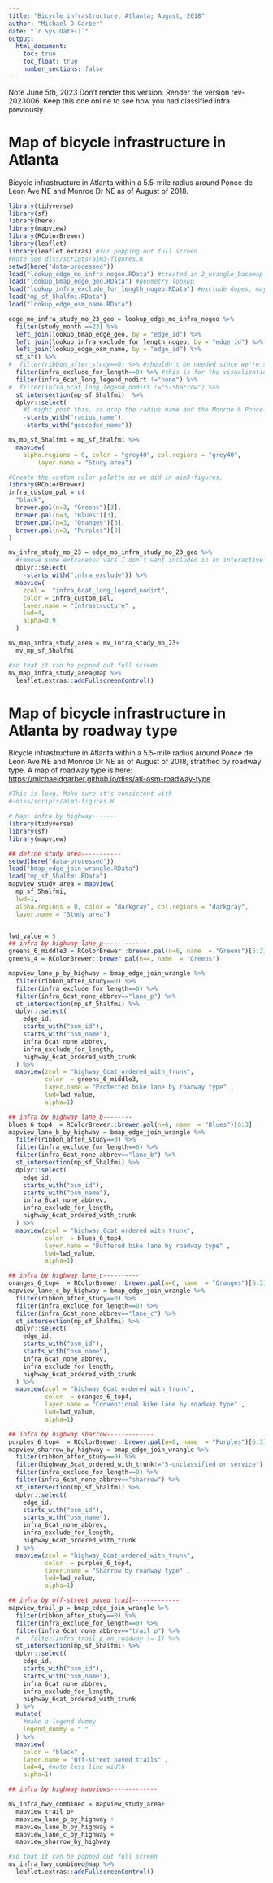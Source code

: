 ```yaml
---
title: "Bicycle infrastructure, Atlanta; August, 2018"
author: "Michael D Garber"
date: "`r Sys.Date()`"
output:
  html_document:
    toc: true
    toc_float: true
    number_sections: false
---
```

Note June 5th, 2023
Don't render this version. Render the version rev-2023006.
Keep this one online to see how you had classified infra previously.

# Map of bicycle infrastructure in Atlanta

Bicycle infrastructure in Atlanta within a 5.5-mile radius around Ponce de Leon Ave NE and Monroe Dr NE as of August of 2018.

```r
library(tidyverse)
library(sf)
library(here)
library(mapview)
library(RColorBrewer)
library(leaflet)
library(leaflet.extras) #for popping out full screen
#Note see diss/scripts/aim3-figures.R
setwd(here("data-processed"))
load("lookup_edge_mo_infra_nogeo.RData") #created in 2_wrangle_basemap
load("lookup_bmap_edge_geo.RData") #geometry lookup
load("lookup_infra_exclude_for_length_nogeo.RData") #exclude dupes, maybe
load("mp_sf_5halfmi.RData")
load("lookup_edge_osm_name.RData")
```

```r
edge_mo_infra_study_mo_23_geo = lookup_edge_mo_infra_nogeo %>% 
  filter(study_month ==23) %>% 
  left_join(lookup_bmap_edge_geo, by = "edge_id") %>% 
  left_join(lookup_infra_exclude_for_length_nogeo, by = "edge_id") %>% 
  left_join(lookup_edge_osm_name, by = "edge_id") %>% 
  st_sf() %>% 
#  filter(ribbon_after_study==0) %>% #shouldn't be needed since we're specifying study month above
  filter(infra_exclude_for_length==0) %>% #this is for the visualization but not the calculation
  filter(infra_6cat_long_legend_nodirt !="none") %>% 
#  filter(infra_6cat_long_legend_nodirt !="5-Sharrow") %>% 
  st_intersection(mp_sf_5halfmi)  %>% 
  dplyr::select(
    #I might post this, so drop the radius name and the Monroe & Ponce intersection name
    -starts_with("radius_name"),
    -starts_with("geocoded_name")) 

mv_mp_sf_5halfmi = mp_sf_5halfmi %>% 
  mapview(
    alpha.regions = 0, color = "grey40", col.regions = "grey40",
        layer.name = "Study area")

#Create the custom color palette as we did in aim3-figures.
library(RColorBrewer)
infra_custom_pal = c(
  "black",
  brewer.pal(n=3, "Greens")[3],
  brewer.pal(n=3, "Blues")[3],
  brewer.pal(n=3, "Oranges")[3],
  brewer.pal(n=3, "Purples")[3]
)

mv_infra_study_mo_23 = edge_mo_infra_study_mo_23_geo %>% 
  #remove some extraneous vars I don't want included in an interactive map
  dplyr::select(
    -starts_with("infra_exclude")) %>% 
  mapview(
    zcol =  "infra_6cat_long_legend_nodirt",  
    color = infra_custom_pal,
    layer.name = "Infrastructure" ,
    lwd=4,
    alpha=0.9
  ) 

mv_map_infra_study_area = mv_infra_study_mo_23+ 
  mv_mp_sf_5halfmi

#so that it can be popped out full screen
mv_map_infra_study_area@map %>% 
  leaflet.extras::addFullscreenControl()
```

# Map of bicycle infrastructure in Atlanta by roadway type

Bicycle infrastructure in Atlanta within a 5.5-mile radius around Ponce de Leon Ave NE and Monroe Dr NE as of August of 2018, stratified by roadway type. A map of roadway type is here: <https://michaeldgarber.github.io/diss/atl-osm-roadway-type>
```r
#This is long. Make sure it's consistent with 
#~diss/scripts/aim3-figures.R

# Map: infra by highway-------
library(tidyverse)
library(sf)
library(mapview)

## define study area-----------
setwd(here("data-processed"))
load("bmap_edge_join_wrangle.RData")
load("mp_sf_5halfmi.RData")
mapview_study_area = mapview(
  mp_sf_5halfmi, 
  lwd=1,
  alpha.regions = 0, color = "darkgray", col.regions = "darkgray",
  layer.name = "Study area")


lwd_value = 5
## infra by highway lane_p------------
greens_6_middle3 = RColorBrewer::brewer.pal(n=6, name  = "Greens")[5:3]  
greens_4 = RColorBrewer::brewer.pal(n=4, name  = "Greens") 

mapview_lane_p_by_highway = bmap_edge_join_wrangle %>% 
  filter(ribbon_after_study==0) %>% 
  filter(infra_exclude_for_length==0) %>% 
  filter(infra_6cat_none_abbrev=="lane_p") %>% 
  st_intersection(mp_sf_5halfmi) %>% 
  dplyr::select(
    edge_id,
    starts_with("osm_id"),
    starts_with("osm_name"),
    infra_6cat_none_abbrev,
    infra_exclude_for_length,
    highway_6cat_ordered_with_trunk
  ) %>% 
  mapview(zcol = "highway_6cat_ordered_with_trunk",
          color  = greens_6_middle3,
          layer.name = "Protected bike lane by roadway type" ,
          lwd=lwd_value,
          alpha=1)

## infra by highway lane_b--------
blues_6_top4  = RColorBrewer::brewer.pal(n=6, name  = "Blues")[6:3] 
mapview_lane_b_by_highway = bmap_edge_join_wrangle %>% 
  filter(ribbon_after_study==0) %>% 
  filter(infra_exclude_for_length==0) %>% 
  filter(infra_6cat_none_abbrev=="lane_b") %>% 
  st_intersection(mp_sf_5halfmi) %>% 
  dplyr::select(
    edge_id,
    starts_with("osm_id"),
    starts_with("osm_name"),
    infra_6cat_none_abbrev,
    infra_exclude_for_length,
    highway_6cat_ordered_with_trunk
  ) %>% 
  mapview(zcol = "highway_6cat_ordered_with_trunk",
          color  = blues_6_top4,
          layer.name = "Buffered bike lane by roadway type" ,
          lwd=lwd_value,
          alpha=1)

## infra by highway lane_c----------
oranges_6_top4  = RColorBrewer::brewer.pal(n=6, name  = "Oranges")[6:3] 
mapview_lane_c_by_highway = bmap_edge_join_wrangle %>% 
  filter(ribbon_after_study==0) %>% 
  filter(infra_exclude_for_length==0) %>% 
  filter(infra_6cat_none_abbrev=="lane_c") %>% 
  st_intersection(mp_sf_5halfmi) %>% 
  dplyr::select(
    edge_id,
    starts_with("osm_id"),
    starts_with("osm_name"),
    infra_6cat_none_abbrev,
    infra_exclude_for_length,
    highway_6cat_ordered_with_trunk
  ) %>% 
  mapview(zcol = "highway_6cat_ordered_with_trunk",
          color  = oranges_6_top4,
          layer.name = "Conventional bike lane by roadway type" ,
          lwd=lwd_value,
          alpha=1)

## infra by highway sharrow-------------
purples_6_top4  = RColorBrewer::brewer.pal(n=6, name  = "Purples")[6:3] 
mapview_sharrow_by_highway = bmap_edge_join_wrangle %>% 
  filter(ribbon_after_study==0) %>% 
  filter(highway_6cat_ordered_with_trunk!="5-unclassified or service") %>% 
  filter(infra_exclude_for_length==0) %>% 
  filter(infra_6cat_none_abbrev=="sharrow") %>% 
  st_intersection(mp_sf_5halfmi) %>% 
  dplyr::select(
    edge_id,
    starts_with("osm_id"),
    starts_with("osm_name"),
    infra_6cat_none_abbrev,
    infra_exclude_for_length,
    highway_6cat_ordered_with_trunk
  ) %>% 
  mapview(zcol = "highway_6cat_ordered_with_trunk",
          color  = purples_6_top4,
          layer.name = "Sharrow by roadway type" ,
          lwd=lwd_value,
          alpha=1)

## infra by off-street paved trail-------------
mapview_trail_p = bmap_edge_join_wrangle %>% 
  filter(ribbon_after_study==0) %>% 
  filter(infra_exclude_for_length==0) %>% 
  filter(infra_6cat_none_abbrev=="trail_p") %>% 
  #   filter(infra_trail_p_on_roadway != 1) %>%
  st_intersection(mp_sf_5halfmi) %>% 
  dplyr::select(
    edge_id,
    starts_with("osm_id"),
    starts_with("osm_name"),
    infra_6cat_none_abbrev,
    infra_exclude_for_length,
    highway_6cat_ordered_with_trunk
  ) %>% 
  mutate(
    #make a legend dummy
    legend_dummy = " "
  ) %>% 
  mapview( 
    color = "black" ,
    layer.name = "Off-street paved trails" ,
    lwd=4, #note less line width
    alpha=1)

## infra by highway mapviews-------------

mv_infra_hwy_combined = mapview_study_area+
  mapview_trail_p+
  mapview_lane_p_by_highway +
  mapview_lane_b_by_highway +
  mapview_lane_c_by_highway +
  mapview_sharrow_by_highway

#so that it can be popped out full screen
mv_infra_hwy_combined@map %>% 
  leaflet.extras::addFullscreenControl()
```

